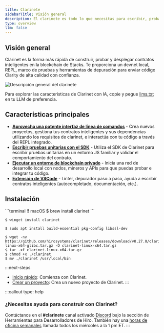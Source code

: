 ```yaml
---
title: Clarinete
sidebarTitle: Visión general
description: El clarinete es todo lo que necesitas para escribir, probar e implementar contratos inteligentes de Clarity en Stacks.
type: overview
llm: false
---
```

## Visión general

Clarinet es la forma más rápida de construir, probar y desplegar contratos inteligentes en la blockchain de Stacks. Te proporciona un devnet local, REPL, marco de pruebas y herramientas de depuración para enviar código Clarity de alta calidad con confianza.

![Descripción general del clarinete](/images/tools/clarinet/overview.svg)

Para explorar las características de Clarinet con IA, copie y pegue [llms.txt](/tools/clarinet/llms.txt) en tu LLM de preferencia.

## Características principales

* [**Aprovecha una potente interfaz de línea de comandos**](/tools/clarinet/cli-reference) - Crea nuevos proyectos, gestiona tus contratos inteligentes y sus dependencias utilizando los requisitos de clarinet, e interactúa con tu código a través del REPL integrado.
* [**Escribir pruebas unitarias con el SDK**](/tools/clarinet/sdk-introduction) - Utiliza el SDK de Clarinet para escribir pruebas unitarias en un entorno JS familiar y validar el comportamiento del contrato.
* [**Ejecutar un entorno de blockchain privado**](/tools/clarinet/local-blockchain-development) - Inicia una red de desarrollo local con nodos, mineros y APIs para que puedas probar e integrar tu código.
* [**Extensión de VSCode**](/tools/clarinet/vscode-extension) - Linter, depurador paso a paso, ayuda a escribir contratos inteligentes (autocompletado, documentación, etc.).

## Instalación

<TerminalPicker storage="macOs">
  ```terminal !! macOS
  $ brew install clarinet
  ```

  ```terminal !! Windows
  $ winget install clarinet
  ```

  ```terminal !! Cargo
  $ sudo apt install build-essential pkg-config libssl-dev
  ```

  ```terminal !! Binary
  $ wget -nv https://github.com/hirosystems/clarinet/releases/download/v0.27.0/clarinet-linux-x64-glibc.tar.gz -O clarinet-linux-x64.tar.gz
  $ tar -xf clarinet-linux-x64.tar.gz
  $ chmod +x ./clarinet
  $ mv ./clarinet /usr/local/bin
  ```
</TerminalPicker>

:::next-steps
* [Inicio rápido](/tools/clarinet/quickstart): Comienza con Clarinet.
* [Crear un proyecto](/tools/clarinet/project-development): Crea un nuevo proyecto de Clarinet.
:::

:::callout
type: help

### ¿Necesitas ayuda para construir con Clarinet?

Contáctanos en el **#clarinete** canal activado [Discord](https://stacks.chat/) bajo la sección de Herramientas para Desarrolladores de Hiro. También hay una [horas de oficina semanales](https://www.addevent.com/event/kI22007085) llamada todos los miércoles a la 1 pm ET.
:::
